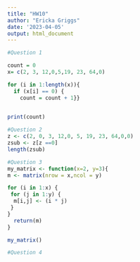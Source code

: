 ```yaml
---
title: "HW10"
author: "Ericka Griggs"
date: '2023-04-05'
output: html_document
---
```


```r
#Question 1

count = 0
x= c(2, 3, 12,0,5,19, 23, 64,0)

for (i in 1:length(x)){
  if (x[i] == 0) {
    count = count + 1}}
  

print(count)

```

```r
#Question 2
z <- c(2, 0, 3, 12,0, 5, 19, 23, 64,0,0)
zsub <- z[z ==0]
length(zsub)

```

```r
#Question 3
my_matrix <- function(x=2, y=3){ 
m <- matrix(nrow = x,ncol = y)

for (i in 1:x) {
 for (j in 1:y) {
  m[i,j] <- (i * j)
 }
}
  return(m)
} 

my_matrix()

```
```r
#Question 4
```


